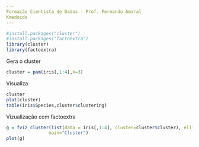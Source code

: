 ```yaml
---
Formação Cientista de Dados - Prof. Fernando Amaral
Kmedoids
---   
```


```r
#install.packages("cluster")
#install.packages("factoextra")
library(cluster)
library(factoextra)
```
Gera o cluster
```r
cluster = pam(iris[,1:4],k=3)
```
Visualiza
```r
cluster
plot(cluster)
table(iris$Species,cluster$clustering)
```
Vizualização com factoextra

```r
g = fviz_cluster(list(data = iris[,1:4], cluster=cluster$cluster), ellipse.type = "norm", ggtheme = theme_bw(),
                main="Cluster")
plot(g)
```

